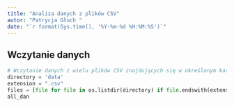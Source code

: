 ```yaml
---
title: "Analiza danych z plików CSV"
autor: "Patrycja Głuch "
date: "`r format(Sys.time(), '%Y-%m-%d %H:%M:%S')`"
---
```


## Wczytanie danych
```python
# Wczytanie danych z wielu plików CSV znajdujących się w określonym katalogu do jednej ramki danych
directory = 'data'
extension = ".csv"
files = [file for file in os.listdir(directory) if file.endswith(extension)]
all_dan
```